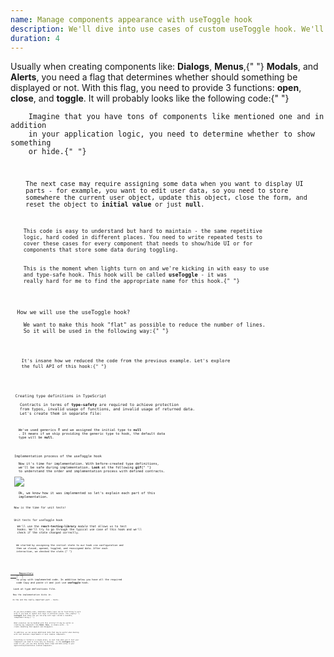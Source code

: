 ```yaml
---
name: Manage components appearance with useToggle hook
description: We'll dive into use cases of custom useToggle hook. We'll implement it, write types and add tests. We'll show the code before and after the implementation of useToggle.
duration: 4
---
```


<Prelude label="Let's understand why you may need the useToggle hook">
  <M>
    Usually when creating components like: <B>Dialogs</B>, <B>Menus</B>,{" "}
    <B>Modals</B>, and <B>Alerts</B>, you need a flag that determines whether
    should something be displayed or not. With this flag, you need to provide 3
    functions: <B>open</B>, <B>close</B>, and <B>toggle</B>. It will probably
    looks like the following code:{" "}
  </M>
  <Code
    mode="dynamic"
    linesCount={15}
    lang="tsx"
    src="https://raw.githubusercontent.com/polubis/Dream-stack-for-React-dev/article/Manage-components-appearance-with-useToggle-hook/system/libs/figa-hooks/src/lib/use-toggle/snippets/1.tsx"
  />
  <M>
    Imagine that you have tons of components like mentioned one and in addition
    in your application logic, you need to determine whether to show something
    or hide.{" "}
  </M>
  <Code
    mode="dynamic"
    linesCount={13}
    lang="tsx"
    src="https://raw.githubusercontent.com/polubis/Dream-stack-for-React-dev/article/Manage-components-appearance-with-useToggle-hook/system/libs/figa-hooks/src/lib/use-toggle/snippets/2.tsx"
  />
  <M>
    The next case may require assigning some data when you want to display UI
    parts - for example, you want to edit user data, so you need to store
    somewhere the current user object, update this object, close the form, and
    reset the object to <B>initial value</B> or just <B>null</B>.
  </M>
  <Code
    mode="dynamic"
    linesCount={23}
    lang="tsx"
    src="https://raw.githubusercontent.com/polubis/Dream-stack-for-React-dev/article/Manage-components-appearance-with-useToggle-hook/system/libs/figa-hooks/src/lib/use-toggle/snippets/3.tsx"
  />
  <M>
    This code is easy to understand but hard to maintain - the same repetitive
    logic, hard coded in different places. You need to write repeated tests to
    cover these cases for every component that needs to show/hide UI or for
    components that store some data during toggling.
  </M>
  <M>
    This is the moment when lights turn on and we're kicking in with easy to use
    and type-safe hook. This hook will be called <B>useToggle</B> - it was
    really hard for me to find the appropriate name for this hook.{" "}
  </M>
</Prelude>

<Section>
  <XL>How we will use the useToggle hook?</XL>
  <M>
    We want to make this hook "flat" as possible to reduce the number of lines.
    So it will be used in the following way:{" "}
  </M>
  <Code description="Have we used a vacuum cleaner?" mode="dynamic" linesCount={12} lang="tsx" src="https://raw.githubusercontent.com/polubis/Dream-stack-for-React-dev/article/Manage-components-appearance-with-useToggle-hook/system/libs/figa-hooks/src/lib/use-toggle/snippets/4.tsx"/>

  <M>
    It's insane how we reduced the code from the previous example. Let's explore
    the full API of this hook:{" "}
  </M>
  <Code mode="dynamic" linesCount={29} lang="ts" src="https://raw.githubusercontent.com/polubis/Dream-stack-for-React-dev/article/Manage-components-appearance-with-useToggle-hook/system/libs/figa-hooks/src/lib/use-toggle/snippets/5.tsx"/>
</Section>

<Section>
  <XL>Creating type definitions in TypeScript</XL>
  <M>
    Contracts in terms of <B>type-safety</B> are required to achieve protection
    from typos, invalid usage of functions, and invalid usage of returned data.
    Let's create them in separate file:
  </M>
  <Code
    mode="dynamic"
    linesCount={24}
    lang="ts"
    src="https://raw.githubusercontent.com/polubis/Dream-stack-for-React-dev/article/Manage-components-appearance-with-useToggle-hook/system/libs/figa-hooks/src/lib/use-toggle/snippets/6.tsx"
  />
  <M>
    We've used generics <B>T</B> and we assigned the initial type to <B>null</B>
    . It means if we skip providing the generic type to hook, the default data
    type will be <B>null</B>.
  </M>
</Section>

<Section>
  <XL>Implementation process of the useToggle hook</XL>
  <M>
    Now it's time for implementation. With before-created type definitions,
    we'll be safe during implementation. <B>Look</B> at the following <B>gif</B>{" "}
    to understand the order and implementation process with defined contracts.
  </M>
  <Image
    rolled src="https://raw.githubusercontent.com/polubis/Dream-stack-for-React-dev/article/Manage-components-appearance-with-useToggle-hook/system/libs/figa-hooks/src/lib/use-toggle/snippets/1.gif" />
  <M>
    Ok, we know how it was implemented so let's explain each part of this
    implementation.
  </M>
  <Code
    mode="dynamic"
    linesCount={46}
    lang="ts"
    src="https://raw.githubusercontent.com/polubis/Dream-stack-for-React-dev/article/Manage-components-appearance-with-useToggle-hook/system/libs/figa-hooks/src/lib/use-toggle/snippets/7.tsx"
  />
  <M>Now is the time for unit tests!</M>
</Section>

<Section>
  <XL>Unit tests for useToggle hook</XL>
  <M>
    We'll use the <B>react-testing-library</B> module that allows us to test
    hooks. We'll try to go through the typical use case of this hook and we'll
    check if the state changed correctly.
  </M>
  <Code
    mode="dynamic"
    linesCount={53}
    lang="ts"
    src="https://raw.githubusercontent.com/polubis/Dream-stack-for-React-dev/article/Manage-components-appearance-with-useToggle-hook/system/libs/figa-hooks/src/lib/use-toggle/snippets/8.tsx"
  />
  <M>
    We started by assigning the initial state to our hook via configuration and
    then we closed, opened, toggled, and reassigned data. After each
    interaction, we checked the state.{" "}
  </M>
</Section>

<Example label="Final result">
  <M>
    <A
      href="https://github.com/polubis/Dream-stack-for-React-dev/tree/article/Manage-components-appearance-with-useToggle-hook/system/libs/figa-hooks/src/lib/use-toggle"
      outside
    >
      Repository
    </A>{" "}
    to play with implemented code. In addition below you have all the required
    code Copy and paste it and just use <B>useToggle</B> hook.
  </M>
  <M>Look at type definitions file. </M>
  <Code
    description="defs.ts"
    rolled
    linesCount={21}
    mode="dynamic"
    src="https://raw.githubusercontent.com/polubis/Dream-stack-for-React-dev/article/Manage-components-appearance-with-useToggle-hook/system/libs/figa-hooks/src/lib/use-toggle/defs.ts"
    lang="ts"
  />
  <M>Now the implementation kicks in. </M>
  <Code
    description="use-toggle.ts"
    rolled
    linesCount={29}
    mode="dynamic"
    src="https://raw.githubusercontent.com/polubis/Dream-stack-for-React-dev/article/Manage-components-appearance-with-useToggle-hook/system/libs/figa-hooks/src/lib/use-toggle/use-toggle.ts"
    lang="ts"
  />
  <M>In the end the really important part - tests.</M>
  <Code
    description="use-toggle.test.ts"
    rolled
    linesCount={74}
    mode="dynamic"
    src="https://raw.githubusercontent.com/polubis/Dream-stack-for-React-dev/article/Manage-components-appearance-with-useToggle-hook/system/libs/figa-hooks/src/lib/use-toggle/use-toggle.test.ts"
    lang="ts"
  />
</Example>

<Summary label="What did we learn in this lesson?">
  <M>
    As you have probably seen, sometimes simple logic can be frustrating to work
    with if you need to repeat such logic in different places. This simple{" "}
    <B>useToggle</B> hook shows how you can wrap such logic inside a reusable,
    independent being.{" "}
  </M>
  <M>
    What scenarios can be handled with this utility? It may be useful in
    creating any components like <B>Modal</B>, <B>Menu</B>, in simple words - to
    create something that appears and disappears.
  </M>
  <M>
    In addition, we can assign additional data that may be useful when dealing
    with real business requirements or more complex components.
  </M>
  <M>
    Everything is tested in a single place, so next time when you'll test your
    components you need to focus only on checking - is the <B>useToggle</B> hook
    used? If yes, you can skip testing these flags and data setup in your
    application/presentation-related components.
  </M>
</Summary>
